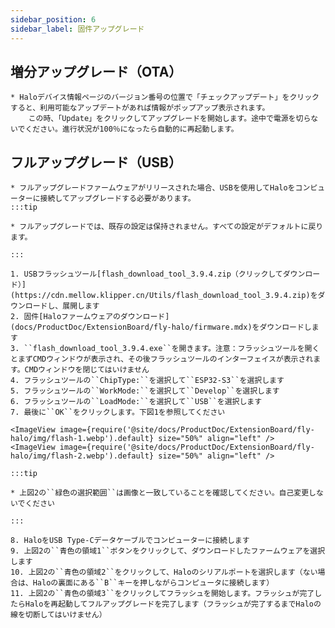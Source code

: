 ```yaml
---
sidebar_position: 6
sidebar_label: 固件アップグレード
---
```


## 増分アップグレード（OTA）

    * Haloデバイス情報ページのバージョン番号の位置で「チェックアップデート」をクリックすると、利用可能なアップデートがあれば情報がポップアップ表示されます。
        この時、「Update」をクリックしてアップグレードを開始します。途中で電源を切らないでください。進行状況が100％になったら自動的に再起動します。

## フルアップグレード（USB）

    * フルアップグレードファームウェアがリリースされた場合、USBを使用してHaloをコンピューターに接続してアップグレードする必要があります。
    :::tip

    * フルアップグレードでは、既存の設定は保持されません。すべての設定がデフォルトに戻ります。

    :::

    1. USBフラッシュツール[flash_download_tool_3.9.4.zip（クリックしてダウンロード）](https://cdn.mellow.klipper.cn/Utils/flash_download_tool_3.9.4.zip)をダウンロードし、展開します
    2. 固件[Haloファームウェアのダウンロード](docs/ProductDoc/ExtensionBoard/fly-halo/firmware.mdx)をダウンロードします
    3. ``flash_download_tool_3.9.4.exe``を開きます。注意：フラッシュツールを開くとまずCMDウィンドウが表示され、その後フラッシュツールのインターフェイスが表示されます。CMDウィンドウを閉じてはいけません
    4. フラッシュツールの``ChipType:``を選択して``ESP32-S3``を選択します
    5. フラッシュツールの``WorkMode:``を選択して``Develop``を選択します
    6. フラッシュツールの``LoadMode:``を選択して``USB``を選択します
    7. 最後に``OK``をクリックします。下図1を参照してください

    <ImageView image={require('@site/docs/ProductDoc/ExtensionBoard/fly-halo/img/flash-1.webp').default} size="50%" align="left" />
    <ImageView image={require('@site/docs/ProductDoc/ExtensionBoard/fly-halo/img/flash-2.webp').default} size="50%" align="left" />
    
    :::tip

    * 上図2の``緑色の選択範囲``は画像と一致していることを確認してください。自己変更しないでください

    :::

    8. HaloをUSB Type-Cデータケーブルでコンピューターに接続します
    9. 上図2の``青色の領域1``ボタンをクリックして、ダウンロードしたファームウェアを選択します
    10. 上図2の``青色の領域2``をクリックして、Haloのシリアルポートを選択します（ない場合は、Haloの裏面にある``B``キーを押しながらコンピュータに接続します）
    11. 上図2の``青色の領域3``をクリックしてフラッシュを開始します。フラッシュが完了したらHaloを再起動してフルアップグレードを完了します（フラッシュが完了するまでHaloの線を切断してはいけません）